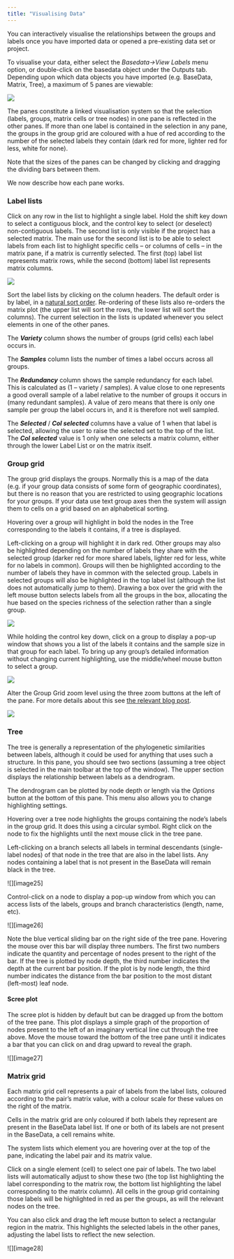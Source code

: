 ```yaml
---
title: "Visualising Data"
---
```


You can interactively visualise the relationships between the groups and labels once you have imported data or opened a pre-existing data set or project.

To visualise your data, either select the *Basedata-\>View Labels* menu option, or double-click on the basedata object under the Outputs tab. Depending upon which data objects you have imported (e.g. BaseData, Matrix, Tree), a maximum of 5 panes are viewable:

![](images/image4.0.png)

The panes constitute a linked visualisation system so that the selection (labels, groups, matrix cells or tree nodes) in one pane is reflected in the other panes. If more than one label is contained in the selection in any pane, the groups in the group grid are coloured with a hue of red according to the number of the selected labels they contain (dark red for more, lighter red for less, white for none).

Note that the sizes of the panes can be changed by clicking and dragging the dividing bars between them.

We now describe how each pane works.

###  Label lists 

Click on any row in the list to highlight a single label. Hold the shift key down to select a contiguous block, and the control key to select (or deselect) non-contiguous labels. The second list is only visible if the project has a selected matrix. The main use for the second list is to be able to select labels from each list to highlight specific cells – or columns of cells – in the matrix pane, if a matrix is currently selected. The first (top) label list represents matrix rows, while the second (bottom) label list represents matrix columns.

![](images/image4.1.png)

Sort the label lists by clicking on the column headers. The default order is by label, in a [natural sort order](https://en.wikipedia.org/wiki/Natural_sort_order). Re-ordering of these lists also re-orders the matrix plot (the upper list will sort the rows, the lower list will sort the columns). The current selection in the lists is updated whenever you select elements in one of the other panes.

The ***Variety*** column shows the number of groups (grid cells) each label occurs in.

The ***Samples*** column lists the number of times a label occurs across all groups.

The ***Redundancy*** column shows the sample redundancy for each label. This is calculated as (1 – variety / samples). A value close to one represents a good overall sample of a label relative to the number of groups it occurs in (many redundant samples). A value of zero means that there is only one sample per group the label occurs in, and it is therefore not well sampled.

The ***Selected*** / ***Col selected*** columns have a value of 1 when that label is selected, allowing the user to raise the selected set to the top of the list. The ***Col selected*** value is 1 only when one selects a matrix column, either through the lower Label List or on the matrix itself.

###  Group grid 

The group grid displays the groups. Normally this is a map of the data (e.g. if your group data consists of some form of geographic coordinates), but there is no reason that you are restricted to using geographic locations for your groups. If your data use text group axes then the system will assign them to cells on a grid based on an alphabetical sorting.

Hovering over a group will highlight in bold the nodes in the Tree corresponding to the labels it contains, if a tree is displayed.

Left-clicking on a group will highlight it in dark red. Other groups may also be highlighted depending on the number of labels they share with the selected group (darker red for more shared labels, lighter red for less, white for no labels in common). Groups will then be highlighted according to the number of labels they have in common with the selected group. Labels in selected groups will also be highlighted in the top label list (although the list does not automatically jump to them). Drawing a box over the grid with the left mouse button selects labels from all the groups in the box, allocating the hue based on the species richness of the selection rather than a single group.

![](images/image4.2.png)

While holding the control key down, click on a group to display a pop-up window that shows you a list of the labels it contains and the sample size in that group for each label. To bring up any group's detailed information without changing current highlighting, use the middle/wheel mouse button to select a group.

![](images/image4.3.png)

Alter the Group Grid zoom level using the three zoom buttons at the left of the pane. For more details about this see [the relevant blog post](https://biodiverse-analysis-software.blogspot.com/2014/10/the-pan-and-zoom-functionality-in.html).

![](images/image4.4.png)

###  Tree 

The tree is generally a representation of the phylogenetic similarities between labels, although it could be used for anything that uses such a structure. In this pane, you should see two sections (assuming a tree object is selected in the main toolbar at the top of the window). The upper section displays the relationship between labels as a dendrogram.

The dendrogram can be plotted by node depth or length via the *Options* button at the bottom of this pane. This menu also allows you to change highlighting settings.

Hovering over a tree node highlights the groups containing the node's labels in the group grid. It does this using a circular symbol. Right click on the node to fix the highlights until the next mouse click in the tree pane.

Left-clicking on a branch selects all labels in terminal descendants (single-label nodes) of that node in the tree that are also in the label lists. Any nodes containing a label that is not present in the BaseData will remain black in the tree.

\![\]\[image25\]

Control-click on a node to display a pop-up window from which you can access lists of the labels, groups and branch characteristics (length, name, etc).

\![\]\[image26\]

Note the blue vertical sliding bar on the right side of the tree pane. Hovering the mouse over this bar will display three numbers. The first two numbers indicate the quantity and percentage of nodes present to the right of the bar. If the tree is plotted by node depth, the third number indicates the depth at the current bar position. If the plot is by node length, the third number indicates the distance from the bar position to the most distant (left-most) leaf node.

####  Scree plot 

The scree plot is hidden by default but can be dragged up from the bottom of the tree pane. This plot displays a simple graph of the proportion of nodes present to the left of an imaginary vertical line cut through the tree above. Move the mouse toward the bottom of the tree pane until it indicates a bar that you can click on and drag upward to reveal the graph.

\![\]\[image27\]

###  Matrix grid 

Each matrix grid cell represents a pair of labels from the label lists, coloured according to the pair's matrix value, with a colour scale for these values on the right of the matrix.

Cells in the matrix grid are only coloured if both labels they represent are present in the BaseData label list. If one or both of its labels are not present in the BaseData, a cell remains white.

The system lists which element you are hovering over at the top of the pane, indicating the label pair and its matrix value.

Click on a single element (cell) to select one pair of labels. The two label lists will automatically adjust to show these two (the top list highlighting the label corresponding to the matrix row, the bottom list highlighting the label corresponding to the matrix column). All cells in the group grid containing those labels will be highlighted in red as per the groups, as will the relevant nodes on the tree.

You can also click and drag the left mouse button to select a rectangular region in the matrix. This highlights the selected labels in the other panes, adjusting the label lists to reflect the new selection.

\![\]\[image28\]
